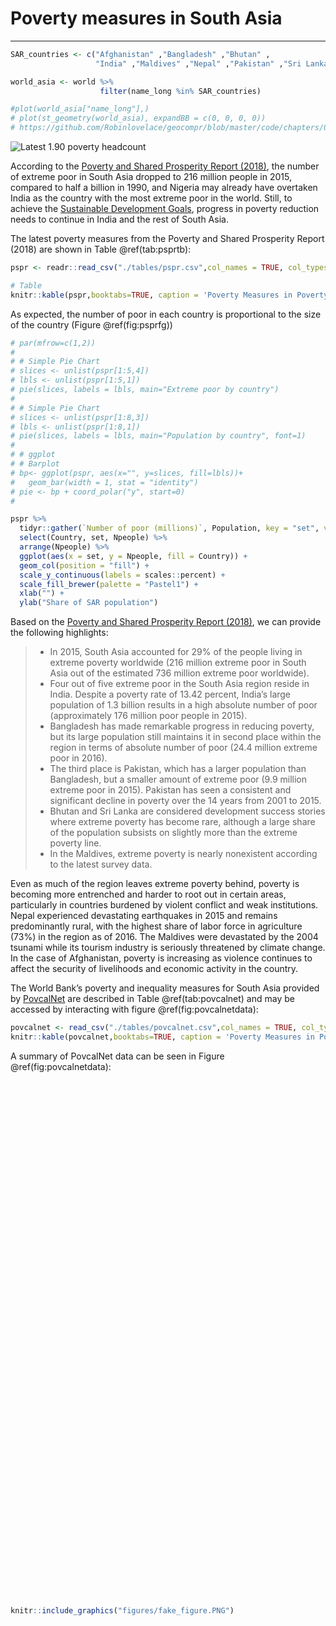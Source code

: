 # Poverty measures in South Asia
***

```{r, echo=FALSE, warning=FALSE, error=FALSE, tidy=TRUE, cache=FALSE}
SAR_countries <- c("Afghanistan" ,"Bangladesh" ,"Bhutan" ,
                   "India" ,"Maldives" ,"Nepal" ,"Pakistan" ,"Sri Lanka")

world_asia <- world %>% 
                    filter(name_long %in% SAR_countries)

#plot(world_asia["name_long"],)
# plot(st_geometry(world_asia), expandBB = c(0, 0, 0, 0))
# https://github.com/Robinlovelace/geocompr/blob/master/code/chapters/02-spatial-data.R
```

![](figures/nice_map.png "Latest 1.90 poverty headcount")

According to the [Poverty and Shared Prosperity Report (2018)](http://www.worldbank.org/en/publication/poverty-and-shared-prosperity), the number of extreme poor in South Asia dropped to 216 million people in 2015, compared to half a billion in 1990, and Nigeria may already have overtaken India as the country with the most extreme poor in the world. Still, to achieve the [Sustainable Development Goals](https://www.un.org/sustainabledevelopment/poverty/), progress in poverty reduction needs to continue in India and the rest of South Asia. 

The latest poverty measures from the Poverty and Shared Prosperity Report (2018) are shown in Table \@ref(tab:psprtb):

```{r psprtb, echo=FALSE, warning=FALSE, eval=TRUE, error=FALSE, results='markup', tidy=TRUE, cache=FALSE}

pspr <- readr::read_csv("./tables/pspr.csv",col_names = TRUE, col_types = cols())

# Table
knitr::kable(pspr,booktabs=TRUE, caption = 'Poverty Measures in Poverty and Shared Prosperity Report (2018)')
```

As expected, the number of poor in each country is proportional to the size of the country (Figure \@ref(fig:psprfg))

```{r psprfg, echo=FALSE, fig.cap = "South Asia region shares of poor and total population by country", fig.align = 'left'}
# par(mfrow=c(1,2))
# 
# # Simple Pie Chart
# slices <- unlist(pspr[1:5,4])
# lbls <- unlist(pspr[1:5,1])
# pie(slices, labels = lbls, main="Extreme poor by country")
# 
# # Simple Pie Chart
# slices <- unlist(pspr[1:8,3])
# lbls <- unlist(pspr[1:8,1])
# pie(slices, labels = lbls, main="Population by country", font=1)
# 
# # ggplot
# # Barplot
# bp<- ggplot(pspr, aes(x="", y=slices, fill=lbls))+
#   geom_bar(width = 1, stat = "identity")
# pie <- bp + coord_polar("y", start=0)
# 

pspr %>% 
  tidyr::gather(`Number of poor (millions)`, Population, key = "set", value = "Npeople") %>% 
  select(Country, set, Npeople) %>% 
  arrange(Npeople) %>% 
  ggplot(aes(x = set, y = Npeople, fill = Country)) +
  geom_col(position = "fill") +
  scale_y_continuous(labels = scales::percent) +
  scale_fill_brewer(palette = "Pastel1") +
  xlab("") +
  ylab("Share of SAR population")

```

Based on the [Poverty and Shared Prosperity Report (2018)](http://www.worldbank.org/en/publication/poverty-and-shared-prosperity), we can provide the following highlights:

> - In 2015, South Asia accounted for 29% of the people living in extreme poverty worldwide (216 million extreme poor in South Asia out of the estimated 736 million extreme poor worldwide). 
> - Four out of five extreme poor in the South Asia region reside in India. Despite a poverty rate of 13.42 percent, India’s large population of 1.3 billion results in a high absolute number of poor (approximately 176 million poor people in 2015). 
- Bangladesh has made remarkable progress in reducing poverty, but its large population still maintains it in second place within the region in terms of absolute number of poor (24.4 million extreme poor in 2016). 
- The third place is Pakistan, which has a larger population than Bangladesh, but a smaller amount of extreme poor (9.9 million extreme poor in 2015). Pakistan has seen a consistent and significant decline in poverty over the 14 years from 2001 to 2015. 
- Bhutan and Sri Lanka are considered development success stories where extreme poverty has become rare, although a large share of the population subsists on slightly more than the extreme poverty line. 
- In the Maldives, extreme poverty is nearly nonexistent according to the latest survey data.  
>

Even as much of the region leaves extreme poverty behind, poverty is becoming more entrenched and harder to root out in certain areas, particularly in countries burdened by violent conflict and weak institutions. Nepal experienced devastating earthquakes in 2015 and remains predominantly rural, with the highest share of labor force in agriculture (73%) in the region as of 2016. The Maldives were devastated by the 2004 tsunami while its tourism industry is seriously threatened by climate change. In the case of Afghanistan, poverty is increasing as violence continues to affect the security of livelihoods and economic activity in the country. 

The World Bank’s poverty and inequality measures for South Asia provided by [PovcalNet](http://iresearch.worldbank.org/PovcalNet/home.aspx) are described in Table \@ref(tab:povcalnet) and may be accessed by interacting with figure \@ref(fig:povcalnetdata):

```{r povcalnet, echo=FALSE, warning=FALSE, eval=TRUE, error=FALSE, results='markup', tidy=TRUE, cache=FALSE}
povcalnet <- read_csv("./tables/povcalnet.csv",col_names = TRUE, col_types = cols())
knitr::kable(povcalnet,booktabs=TRUE, caption = 'Poverty Measures in PovcalNet')
```

A summary of PovcalNet data can be seen in Figure \@ref(fig:povcalnetdata):

<script type='text/javascript' src='https://tab.worldbank.org/javascripts/api/viz_v1.js'></script><div class='tableauPlaceholder' style='width: 700px; height: 827px;'><object class='tableauViz' width='700' height='827' style='display:none;'><param name='host_url' value='https%3A%2F%2Ftab.worldbank.org%2F' /> <param name='embed_code_version' value='3' /> <param name='site_root' value='&#47;t&#47;WBG' /><param name='name' value='SAR_MNA_Poverty&#47;PovcalNet' /><param name='tabs' value='no' /><param name='toolbar' value='yes' /><param name='showAppBanner' value='false' /><param name='filter' value='iframeSizedToWindow=true' /></object></div>

```{r  povcalnetdata,  echo=FALSE, fig.cap = "PovcalNet socioeconomic data at country level", out.height='10%', fig.align = 'left'}
knitr::include_graphics("figures/fake_figure.PNG")
```


